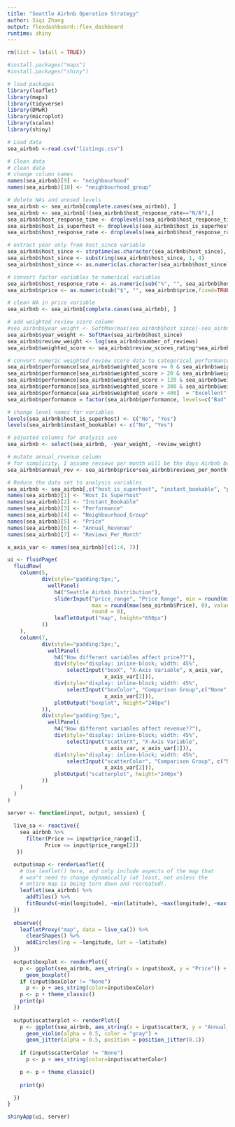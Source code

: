 ```yaml
---
title: "Seattle Airbnb Operation Strategy"
author: Siqi Zhang
output: flexdashboard::flex_dashboard
runtime: shiny
---
```


```r
rm(list = ls(all = TRUE))
```

```r
#install.packages("maps")
#install.packages("shiny")

# load packages
library(leaflet)
library(maps)
library(tidyverse)
library(DMwR)
library(microplot)
library(scales)
library(shiny)
```

```r
# Load data
sea_airbnb <-read.csv("listings.csv")

# Clean data
# clean data
# change column names
names(sea_airbnb)[9] <- "neighbourhood"
names(sea_airbnb)[10] <- "neighbourhood_group"

# delete NAs and unused levels
sea_airbnb <- sea_airbnb[complete.cases(sea_airbnb), ]
sea_airbnb <- sea_airbnb[!(sea_airbnb$host_response_rate=="N/A"),]
sea_airbnb$host_response_time <- droplevels(sea_airbnb$host_response_time)
sea_airbnb$host_is_superhost <- droplevels(sea_airbnb$host_is_superhost)
sea_airbnb$host_response_rate <- droplevels(sea_airbnb$host_response_rate)

# extract year only from host_since variable
sea_airbnb$host_since <- strptime(as.character(sea_airbnb$host_since), "%m/%d/%y")
sea_airbnb$host_since <- substring(sea_airbnb$host_since, 1, 4)
sea_airbnb$host_since <- as.numeric(as.character(sea_airbnb$host_since))

# convert factor variables to numerical variables
sea_airbnb$host_response_rate <- as.numeric(sub("%", "", sea_airbnb$host_response_rate,fixed=TRUE))/100
sea_airbnb$price <- as.numeric(sub("$", "", sea_airbnb$price,fixed=TRUE))

# clean NA in price variable
sea_airbnb <- sea_airbnb[complete.cases(sea_airbnb), ]

# add weighted review score column
#sea_airbnb$year_weight <- SoftMax(max(sea_airbnb$host_since)-sea_airbnb$host_since)
sea_airbnb$year_weight <- SoftMax(sea_airbnb$host_since)
sea_airbnb$review_weight <- log(sea_airbnb$number_of_reviews)
sea_airbnb$weighted_score <- sea_airbnb$review_scores_rating*sea_airbnb$year_weight*sea_airbnb$review_weight

# convert numeric weighted review score data to categorical performance
sea_airbnb$performance[sea_airbnb$weighted_score >= 0 & sea_airbnb$weighted_score <=  20]  = "Bad"
sea_airbnb$performance[sea_airbnb$weighted_score > 20 & sea_airbnb$weighted_score <=  120]  = "Poor"
sea_airbnb$performance[sea_airbnb$weighted_score > 120 & sea_airbnb$weighted_score <=  300]  = "Fair"
sea_airbnb$performance[sea_airbnb$weighted_score > 300 & sea_airbnb$weighted_score <=  400]  = "Good"
sea_airbnb$performance[sea_airbnb$weighted_score > 400]  = "Excellent"
sea_airbnb$performance = factor(sea_airbnb$performance, levels=c("Bad", "Poor", "Fair", "Good", "Excellent"))

# change level names for variables
levels(sea_airbnb$host_is_superhost) <- c("No", "Yes")
levels(sea_airbnb$instant_bookable) <- c("No", "Yes")

# adjusted columns for analysis use
sea_airbnb <- select(sea_airbnb, -year_weight, -review_weight)

# mutate annual_revenue column
# for simplicity, I assume reviews per month will be the days Airbnb booked every month.And I used monthly review numbers*12 to get the yearly booking days.
sea_airbnb$annual_rev <- sea_airbnb$price*sea_airbnb$reviews_per_month*12

# Reduce the data set to analysis variables
sea_airbnb <- sea_airbnb[,c("host_is_superhost", "instant_bookable", "performance", "neighbourhood_group", "price", "annual_rev", "reviews_per_month", "longitude", "latitude")]
names(sea_airbnb)[1] <- "Host_Is_Superhost"
names(sea_airbnb)[2] <- "Instant_Bookable"
names(sea_airbnb)[3] <- "Performance"
names(sea_airbnb)[4] <- "Neighbourhood_Group"
names(sea_airbnb)[5] <- "Price"
names(sea_airbnb)[6] <- "Annual_Revenue"
names(sea_airbnb)[7] <- "Reviews_Per_Month"

x_axis_var <- names(sea_airbnb)[c(1:4, 7)]


```

```r
ui <- fluidPage(
  fluidRow(
    column(5,
           div(style="padding:5px;",
             wellPanel(
               h4("Seattle Airbnb Distribution"),
               sliderInput("price_range", "Price Range", min = round(min(sea_airbnb$Price),0),
                           max = round(max(sea_airbnb$Price), 0), value = c(80, 180), step = 10,
                           round = 0),
               leafletOutput("map", height="650px")
           ))
    ),
    column(7,
           div(style="padding:5px;",
             wellPanel(
               h4("How different variables affect price??"),
               div(style="display: inline-block; width: 45%",
                   selectInput("boxX", "X-Axis Variable", x_axis_var,
                               x_axis_var[1])),
               div(style="display: inline-block; width: 45%",
                   selectInput("boxColor", "Comparison Group",c("None", x_axis_var),
                               x_axis_var[2])),
               plotOutput("boxplot", height="240px")
           )),
           div(style="padding:5px;",
             wellPanel(
               h4("How different variables affect revenue??"),
               div(style="display: inline-block; width: 45%",
                   selectInput("scatterX", "X-Axis Variable",
                               x_axis_var, x_axis_var[1])),
               div(style="display: inline-block; width: 45%",
                   selectInput("scatterColor", "Comparison Group", c("None", x_axis_var),
                               x_axis_var[2])),
               plotOutput("scatterplot", height="240px")
           ))
    )
  )
)

server <- function(input, output, session) {
  
  live_sa <- reactive({
    sea_airbnb %>% 
      filter(Price >= input$price_range[1],
            Price <= input$price_range[2])
   })

  output$map <- renderLeaflet({
    # Use leaflet() here, and only include aspects of the map that
    # won"t need to change dynamically (at least, not unless the
    # entire map is being torn down and recreated).
    leaflet(sea_airbnb) %>%
      addTiles() %>%
      fitBounds(~min(longitude), ~min(latitude), ~max(longitude), ~max(latitude))
  })
  
  observe({
    leafletProxy("map", data = live_sa()) %>%
      clearShapes() %>%
      addCircles(lng = ~longitude, lat = ~latitude)
  })
  
  output$boxplot <- renderPlot({
    p <- ggplot(sea_airbnb, aes_string(x = input$boxX, y = "Price")) + 
      geom_boxplot()
    if (input$boxColor != "None")
      p <- p + aes_string(color=input$boxColor)
    p <- p + theme_classic()
    print(p)
  })
  
  output$scatterplot <- renderPlot({
    p <- ggplot(sea_airbnb, aes_string(x = input$scatterX, y = "Annual_Revenue")) + 
      geom_violin(alpha = 0.5, color = "gray") +
      geom_jitter(alpha = 0.5, position = position_jitter(0.1))
    
    if (input$scatterColor != "None")
      p <- p + aes_string(color=input$scatterColor)

    p <- p + theme_classic()
    
    print(p)

  })
}

shinyApp(ui, server)

```


